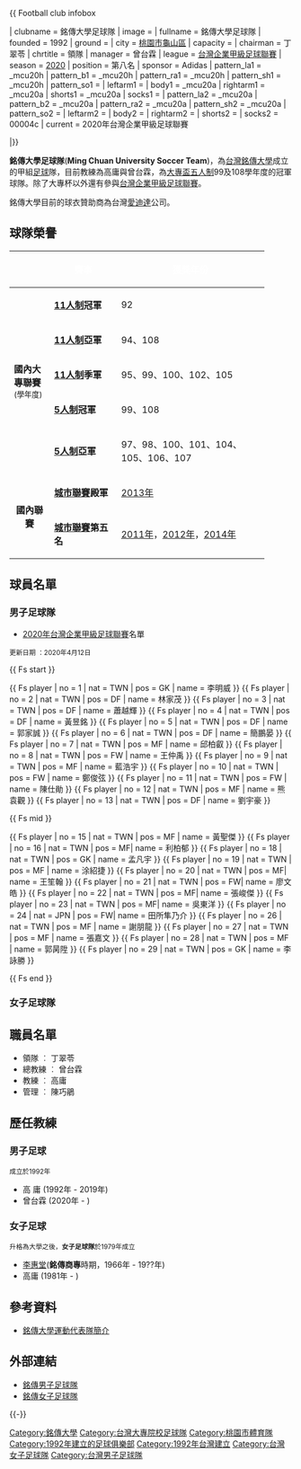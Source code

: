 {{ Football club infobox 

| clubname = 銘傳大學足球隊
| image = 
| fullname = 銘傳大學足球隊
| founded  = 1992
| ground   = 
| city     = [[桃園市|桃園市]][[龜山區|龜山區]]
| capacity = 
| chairman = 丁翠苓
| chrtitle = 領隊
| manager = 曾台霖
| league   = [[台灣企業甲級足球聯賽|台灣企業甲級足球聯賽]]
| season         = [[2020年台灣企業甲級足球聯賽|2020]]
| position = 第八名
| sponsor  = Adidas
| pattern_la1 = _mcu20h
| pattern_b1  = _mcu20h
| pattern_ra1 = _mcu20h
| pattern_sh1 = _mcu20h
| pattern_so1 = 
| leftarm1    = 
| body1       = _mcu20a
| rightarm1   = _mcu20a
| shorts1     = _mcu20a
| socks1      = 
| pattern_la2 = _mcu20a
| pattern_b2  = _mcu20a
| pattern_ra2 = _mcu20a
| pattern_sh2 = _mcu20a
| pattern_so2 = 
| leftarm2    = 
| body2       = 
| rightarm2   = 
| shorts2     = 
| socks2      = 00004c
| current = 2020年台灣企業甲級足球聯賽

|}}

'''銘傳大學足球隊'''('''Ming Chuan University Soccer Team''')，為[[台灣|台灣]][[銘傳大學|銘傳大學]]成立的甲組[[足球|足球]]隊，目前教練為高庸與曾台霖，為[[大專校院五人制足球錦標賽|大專盃五人制]]99及108學年度的冠軍球隊。除了大專杯以外還有參與[[台灣企業甲級足球聯賽|台灣企業甲級足球聯賽]]。

銘傳大學目前的球衣贊助商為台灣[[愛迪達|愛迪達]]公司。

== 球隊榮譽 ==

{| align="center" width=95% 
|- bgcolor=#0000FF
! width=15%|
! width=25%|<font color="white">賽事
! width=55%|<font color="white">獲獎年份
|-
| rowspan="5" |'''國內大專聯賽'''<small>(學年度)</small>
| '''[[大專校院足球運動聯賽|11人制]]冠軍'''
| 92
|- 
| '''[[大專校院足球運動聯賽|11人制]]亞軍'''
| 94、108
|- 
| '''[[大專校院足球運動聯賽|11人制]]季軍'''
| 95、99、100、102、105
|- 
| '''[[大專校院五人制足球錦標賽|5人制]]冠軍'''
| 99、108
|- 
| '''[[大專校院五人制足球錦標賽|5人制]]亞軍'''
| 97、98、100、101、104、105、106、107
|- 
| align=center rowspan="2" bgcolor=#D0E7FF|'''國內聯賽'''
| '''[[全國城市足球聯賽|城市聯賽]]殿軍'''
|[[2013年全國城市足球聯賽|2013年]]
|- 
| '''[[全國城市足球聯賽|城市聯賽]]第五名'''
|[[2011年全國城市足球聯賽|2011年]]，[[2012年全國城市足球聯賽|2012年]]，[[2014年全國城市足球聯賽|2014年]]
|}

==球員名單==

===男子足球隊===

* [[2020年台灣企業甲級足球聯賽|2020年台灣企業甲級足球聯賽]]名單

<small> 更新日期 ：2020年4月12日 </small>

{{ Fs start }}

{{ Fs player | no = 1 | nat = TWN | pos = GK | name = 李明威 }}
{{ Fs player | no = 2 | nat = TWN | pos = DF | name = 林家茂 }}
{{ Fs player | no = 3 | nat = TWN | pos = DF | name = 蕭越輝 }}
{{ Fs player | no = 4 | nat = TWN | pos = DF | name = 黃昱銘 }}
{{ Fs player | no = 5 | nat = TWN | pos = DF | name = 郭家誠 }}
{{ Fs player | no = 6 | nat = TWN | pos = DF | name = 簡鵬晏 }}
{{ Fs player | no = 7 | nat = TWN | pos = MF | name = 邱柏叡 }}
{{ Fs player | no = 8 | nat = TWN | pos = FW | name = 王仲禹 }}
{{ Fs player | no = 9 | nat = TWN | pos = MF | name = 藍浩宇 }}
{{ Fs player | no = 10 | nat = TWN | pos = FW | name = 鄭俊弦 }}
{{ Fs player | no = 11 | nat = TWN | pos = FW | name = 陳仕勛 }}
{{ Fs player | no = 12 | nat = TWN | pos = MF | name = 熊袁觀 }}
{{ Fs player | no = 13 | nat = TWN | pos = DF | name = 劉宇豪 }}

{{ Fs mid }}

{{ Fs player | no = 15 | nat = TWN | pos = MF | name = 黃聖傑 }}
{{ Fs player | no = 16 | nat = TWN | pos = MF| name = 利柏郁 }}
{{ Fs player | no = 18 | nat = TWN | pos = GK | name = 孟凡宇 }}
{{ Fs player | no = 19 | nat = TWN | pos = MF | name = 涂紹捷 }}
{{ Fs player | no = 20 | nat = TWN | pos = MF| name = 王笙翰 }}
{{ Fs player | no = 21 | nat = TWN | pos = FW| name = 廖文皓 }}
{{ Fs player | no = 22 | nat = TWN | pos = MF| name = 張峻傑 }}
{{ Fs player | no = 23 | nat = TWN | pos = MF| name = 吳東洋 }}
{{ Fs player | no = 24 | nat = JPN | pos = FW| name = 田所隼乃介 }}
{{ Fs player | no = 26 | nat = TWN | pos = MF | name = 謝朋龍 }}
{{ Fs player | no = 27 | nat = TWN | pos = MF | name = 張嘉文 }}
{{ Fs player | no = 28 | nat = TWN | pos = MF | name = 郭昺陞 }}
{{ Fs player | no = 29 | nat = TWN | pos = GK | name = 李詠勝 }}

{{ Fs end }}

===女子足球隊===

==職員名單==

* 領隊 ︰ 丁翠苓
* 總教練 ︰ 曾台霖
* 教練 ︰ 高庸
* 管理 ︰ 陳巧鵑

==歷任教練==

===男子足球===

<small> 成立於1992年 </small>
* 高 庸 (1992年 - 2019年)
* 曾台霖 (2020年 - )

===女子足球===
<small> 升格為大學之後，'''女子足球隊'''於1979年成立 </small>
* [[李惠堂|李惠堂]]('''銘傳商專'''時期，1966年 - 19??年)
* 高庸 (1981年 - )

==參考資料==
*[http://www.mcu.edu.tw/admin/studentaff_new/main/%E5%85%B6%E4%BB%96%E5%B0%88%E5%8D%80/%E8%BC%94%E5%B0%8Ee%E6%95%99%E5%AE%A4/%E5%AD%B8%E5%8B%99%E9%9B%BB%E5%AD%90%E6%9B%B8/%E5%AD%B8%E5%8B%99%E5%B7%A5%E4%BD%9C%E6%89%8B%E5%86%8A/main6-6.html 銘傳大學運動代表隊簡介]{{dead link|date=2018年4月 |bot=InternetArchiveBot |fix-attempted=yes }}

==外部連結==

* [http://www1.mcu.edu.tw/Apps/SB/SB_Page.aspx?pageID=9214 銘傳男子足球隊]
* [http://www1.mcu.edu.tw/Apps/SB/SB_Page.aspx?pageID=9209 銘傳女子足球隊]

{{-}}
{{fb start}}
{{城市足球聯賽}}
{{台灣足球}}
{{fb end}}

[[Category:銘傳大學|Category:銘傳大學]]
[[Category:台灣大專院校足球隊|Category:台灣大專院校足球隊]]
[[Category:桃園市體育隊|Category:桃園市體育隊]]
[[Category:1992年建立的足球俱樂部|Category:1992年建立的足球俱樂部]]
[[Category:1992年台灣建立|Category:1992年台灣建立]]
[[Category:台灣女子足球隊|Category:台灣女子足球隊]]
[[Category:台灣男子足球隊|Category:台灣男子足球隊]]